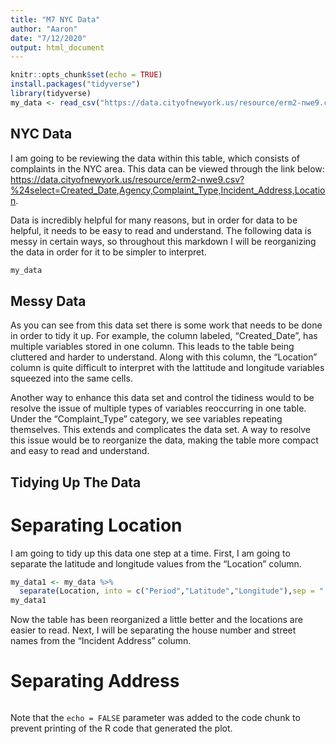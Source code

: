 ```yaml
---
title: "M7 NYC Data"
author: "Aaron"
date: "7/12/2020"
output: html_document
---
```


```r
knitr::opts_chunk$set(echo = TRUE)
install.packages("tidyverse")
library(tidyverse)
my_data <- read_csv("https://data.cityofnewyork.us/resource/erm2-nwe9.csv?%24select=Created_Date,Agency,Complaint_Type,Incident_Address,Location")
```

## NYC Data

I am going to be reviewing the data within this table, which consists of complaints in the NYC area. This data can be viewed through the link below: <https://data.cityofnewyork.us/resource/erm2-nwe9.csv?%24select=Created_Date,Agency,Complaint_Type,Incident_Address,Location>.

Data is incredibly helpful for many reasons, but in order for data to be helpful, it needs to be easy to read and understand. The following data is messy in certain ways, so throughout this markdown I will be reorganizing the data in order for it to be simpler to interpret. 

```r
my_data
```

## Messy Data

As you can see from this data set there is some work that needs to be done in order to tidy it up. For example, the column labeled, "Created_Date", has multiple variables stored in one column. This leads to the table being cluttered and harder to understand. Along with this column, the "Location" column is quite difficult to interpret with the lattitude and longitude variables squeezed into the same cells.

Another way to enhance this data set and control the tidiness would to be resolve the issue of multiple types of variables reoccurring in one table. Under the "Complaint_Type" category, we see variables repeating themselves. This extends and complicates the data set. A way to resolve this issue would be to reorganize the data, making the table more compact and easy to read and understand. 

## Tidying Up The Data

# Separating Location

I am going to tidy up this data one step at a time. First, I am going to separate the latitude and longitude values from the "Location" column. 

```r
my_data1 <- my_data %>%
  separate(Location, into = c("Period","Latitude","Longitude"),sep = " ")
my_data1

```

Now the table has been reorganized a little better and the locations are easier to read. Next, I will be separating the house number and street names from the "Incident Address" column. 

# Separating Address

```r

```


Note that the `echo = FALSE` parameter was added to the code chunk to prevent printing of the R code that generated the plot.
